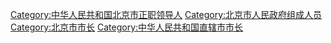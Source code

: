 [[Category:中华人民共和国北京市正职领导人|Category:中华人民共和国北京市正职领导人]]
[[Category:北京市人民政府组成人员|Category:北京市人民政府组成人员]]
[[Category:北京市市长|Category:北京市市长]]
[[Category:中华人民共和国直辖市市长|Category:中华人民共和国直辖市市长]]